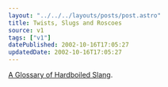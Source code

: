 ```yaml
---
layout: "../../../layouts/posts/post.astro"
title: Twists, Slugs and Roscoes
source: v1
tags: ["v1"]
datePublished: 2002-10-16T17:05:27
updatedDate: 2002-10-16T17:05:27
---
```


[A Glossary of Hardboiled Slang][1].

[1]: http://www.miskatonic.org/slang.html "Miskatonic University Press: A Glossary of Hardboiled Slang"
